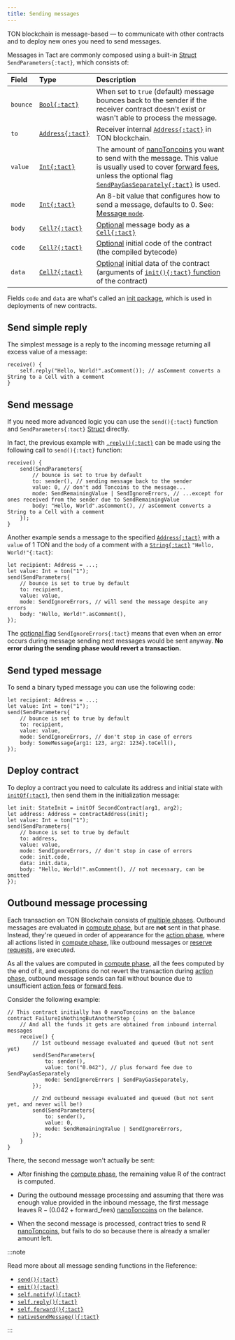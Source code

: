 ```yaml
---
title: Sending messages
---
```


TON blockchain is message-based — to communicate with other contracts and to deploy new ones you need to send messages.

Messages in Tact are commonly composed using a built-in [Struct](/book/structs-and-messages#structs) `SendParameters{:tact}`, which consists of:

Field    | Type                   | Description
:------- | :--------------------- | :----------
`bounce` | [`Bool{:tact}`][p]     | When set to `true` (default) message bounces back to the sender if the receiver contract doesn't exist or wasn't able to process the message.
`to`     | [`Address{:tact}`][p]  | Receiver internal [`Address{:tact}`][p] in TON blockchain.
`value`  | [`Int{:tact}`][int]    | The amount of [nanoToncoins][nano] you want to send with the message. This value is usually used to cover [forward fees][fwdfee], unless the optional flag [`SendPayGasSeparately{:tact}`](/book/message-mode#optional-flags) is used.
`mode`   | [`Int{:tact}`][int]    | An 8-bit value that configures how to send a message, defaults to $0$. See: [Message `mode`](/book/message-mode).
`body`   | [`Cell?{:tact}`][cell] | [Optional][opt] message body as a [`Cell{:tact}`][cell]
`code`   | [`Cell?{:tact}`][cell] | [Optional][opt] initial code of the contract (the compiled bytecode)
`data`   | [`Cell?{:tact}`][cell] | [Optional][opt] initial data of the contract (arguments of [`init(){:tact}` function](/book/contracts#init-function) of the contract)

Fields `code` and `data` are what's called an [init package](/book/expressions#initof), which is used in deployments of new contracts.

## Send simple reply

The simplest message is a reply to the incoming message returning all excess value of a message:

```tact
receive() {
    self.reply("Hello, World!".asComment()); // asComment converts a String to a Cell with a comment
}
```

## Send message

If you need more advanced logic you can use the `send(){:tact}` function and `SendParameters{:tact}` [Struct](/book/structs-and-messages#structs) directly.

In fact, the previous example with [`.reply(){:tact}`](#send-simple-reply) can be made using the following call to `send(){:tact}` function:

```tact
receive() {
    send(SendParameters{
        // bounce is set to true by default
        to: sender(), // sending message back to the sender
        value: 0, // don't add Toncoins to the message...
        mode: SendRemainingValue | SendIgnoreErrors, // ...except for ones received from the sender due to SendRemainingValue
        body: "Hello, World".asComment(), // asComment converts a String to a Cell with a comment
    });
}
```

Another example sends a message to the specified [`Address{:tact}`][p] with a `value` of $1$ TON and the `body` of a comment with a [`String{:tact}`][p] `"Hello, World!"{:tact}`:

```tact
let recipient: Address = ...;
let value: Int = ton("1");
send(SendParameters{
    // bounce is set to true by default
    to: recipient,
    value: value,
    mode: SendIgnoreErrors, // will send the message despite any errors
    body: "Hello, World!".asComment(),
});
```

The [optional flag](/book/message-mode#optional-flags) `SendIgnoreErrors{:tact}` means that even when an error occurs during message sending next messages would be sent anyway. **No error during the sending phase would revert a transaction.**

## Send typed message

To send a binary typed message you can use the following code:

```tact
let recipient: Address = ...;
let value: Int = ton("1");
send(SendParameters{
    // bounce is set to true by default
    to: recipient,
    value: value,
    mode: SendIgnoreErrors, // don't stop in case of errors
    body: SomeMessage{arg1: 123, arg2: 1234}.toCell(),
});
```

## Deploy contract

To deploy a contract you need to calculate its address and initial state with [`initOf{:tact}`](/book/expressions#initof), then send them in the initialization message:

```tact
let init: StateInit = initOf SecondContract(arg1, arg2);
let address: Address = contractAddress(init);
let value: Int = ton("1");
send(SendParameters{
    // bounce is set to true by default
    to: address,
    value: value,
    mode: SendIgnoreErrors, // don't stop in case of errors
    code: init.code,
    data: init.data,
    body: "Hello, World!".asComment(), // not necessary, can be omitted
});
```

## Outbound message processing

Each transaction on TON Blockchain consists of [multiple phases][phases]. Outbound messages are evaluated in [compute phase][compute], but are **not** sent in that phase. Instead, they're queued in order of appearance for the [action phase][phases], where all actions listed in [compute phase][compute], like outbound messages or [reserve requests](/ref/core-advanced#nativereserve), are executed.

As all the values are computed in [compute phase][compute], all the fees computed by the end of it, and exceptions do not revert the transaction during [action phase][phases], outbound message sends can fail without bounce due to unsufficient [action fees](https://docs.ton.org/develop/howto/fees-low-level#action-fee) or [forward fees][fwdfee].

Consider the following example:

```tact
// This contract initially has 0 nanoToncoins on the balance
contract FailureIsNothingButAnotherStep {
    // And all the funds it gets are obtained from inbound internal messages
    receive() {
        // 1st outbound message evaluated and queued (but not sent yet)
        send(SendParameters{
            to: sender(),
            value: ton("0.042"), // plus forward fee due to SendPayGasSeparately
            mode: SendIgnoreErrors | SendPayGasSeparately,
        });

        // 2nd outbound message evaluated and queued (but not sent yet, and never will be!)
        send(SendParameters{
            to: sender(),
            value: 0,
            mode: SendRemainingValue | SendIgnoreErrors,
        });
    }
}
```

There, the second message won't actually be sent:

* After finishing the [compute phase][compute], the remaining value $\mathrm{R}$ of the contract is computed.

* During the outbound message processing and assuming that there was enough value provided in the inbound message, the first message leaves $\mathrm{R} - (0.042 + \mathrm{forward\_fees})$ [nanoToncoins](/book/integers#nanotoncoin) on the balance.

* When the second message is processed, contract tries to send $\mathrm{R}$ [nanoToncoins](/book/integers#nanotoncoin), but fails to do so because there is already a smaller amount left.

:::note

  Read more about all message sending functions in the Reference:
  * [`send(){:tact}`](/ref/core-common#send)
  * [`emit(){:tact}`](/ref/core-common#emit)
  * [`self.notify(){:tact}`](/ref/core-base#self-notify)
  * [`self.reply(){:tact}`](/ref/core-base#self-reply)
  * [`self.forward(){:tact}`](/ref/core-base#self-forward)
  * [`nativeSendMessage(){:tact}`](/ref/core-advanced#nativesendmessage)

:::

[p]: /book/types#primitive-types
[int]: /book/integers
[cell]: /book/cells#cells
[opt]: /book/optionals

[phases]: https://docs.ton.org/learn/tvm-instructions/tvm-overview#transactions-and-phases
[compute]: https://docs.ton.org/learn/tvm-instructions/tvm-overview#compute-phase
[nano]: /book/integers#nanotoncoin
[fwdfee]: https://docs.ton.org/develop/howto/fees-low-level#forward-fees
